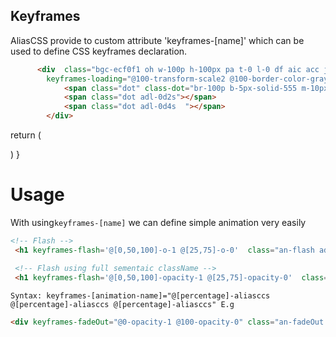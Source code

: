 ## Keyframes 
AliasCSS provide to custom attribute  'keyframes-[name]' which can be used to define CSS keyframes declaration.

```html 
      <div  class="bgc-ecf0f1 oh w-100p h-100px pa t-0 l-0 df aic acc jcc zi-100000" 
        keyframes-loading="@100-transform-scale2 @100-border-color-gray600">
            <span class="dot" class-dot="br-100p b-5px-solid-555 m-10px an-loading adu-0d6s atf-eio ada aici "></span>
            <span class="dot adl-0d2s"></span>
            <span class="dot adl-0d4s  "></span>
        </div>
```
 
 
  return (
    <div className="mt32px df p32px pr">
        <div  class="bgc-ecf0f1 oh w100p h100p pa t0 l0 df aic acc jcc zi-100000" 
        keyframes-loading="@100-tf-s2 @100-bc-gray600">
            <span class="dot" class-dot="br100p b5px-solid-555 m10px an-loading adu0d6s atf-eio ada aici "></span>
            <span class="dot adl0d2s"></span>
            <span class="dot adl0d4s  "></span>
        </div>
    </div>
  )
}

<Animation></Animation>

# Usage

With using`keyframes-[name]`  we can define simple animation very easily
```html
<!-- Flash -->
 <h1 keyframes-flash='@[0,50,100]-o-1 @[25,75]-o-0'  class="an-flash adu2s">Flash!</h1>

 <!-- Flash using full sementaic className -->
 <h1 keyframes-flash='@[0,50,100]-opacity-1 @[25,75]-opacity-0'  class="animation-name-flash animation-duration-2s">Flash!</h1>

```
``
Syntax: keyframes-[animation-name]="@[percentage]-aliasccs @[percentage]-aliasccs @[percentage]-aliasccs"
E.g
``

```html
<div keyframes-fadeOut="@0-opacity-1 @100-opacity-0" class="an-fadeOut adu-1s">Fade Out</div>
```

